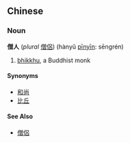 ==Chinese==
===Noun===
'''僧人''' (''plural'' [[僧侶]]) (hànyǔ [[pinyin|pīnyīn]]: sēngrén)
#[[bhikkhu]], a Buddhist monk

====Synonyms====
*[[和尚]]
*[[比丘]]

====See Also====
*[[僧侶]]